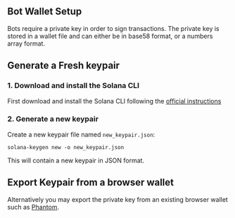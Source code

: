 ## Bot Wallet Setup

Bots require a private key in order to sign transactions. The private key is stored in a wallet file and can either be in base58 format, or a numbers array format.

## Generate a Fresh keypair

### 1. Download and install the Solana CLI

First download and install the Solana CLI following the [official instructions](https://docs.solanalabs.com/cli/install)

### 2. Generate a new keypair

Create a new keypair file named `new_keypair.json`:
```
solana-keygen new -o new_keypair.json
```

This will contain a new keypair in JSON format.


## Export Keypair from a browser wallet

Alternatively you may export the private key from an existing browser wallet such as [Phantom](./phantom-setup.mdx).